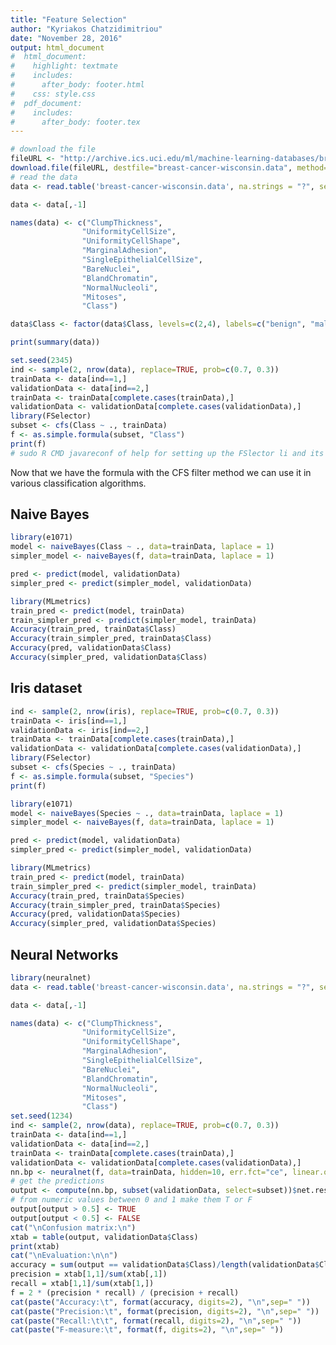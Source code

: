 ```yaml
---
title: "Feature Selection"
author: "Kyriakos Chatzidimitriou"
date: "November 28, 2016"
output: html_document
#  html_document:
#    highlight: textmate
#    includes:
#      after_body: footer.html
#    css: style.css
#  pdf_document:
#    includes:
#      after_body: footer.tex
---
```


```r
# download the file
fileURL <- "http://archive.ics.uci.edu/ml/machine-learning-databases/breast-cancer-wisconsin/breast-cancer-wisconsin.data"
download.file(fileURL, destfile="breast-cancer-wisconsin.data", method="curl")
# read the data
data <- read.table('breast-cancer-wisconsin.data', na.strings = "?", sep=",")

data <- data[,-1]

names(data) <- c("ClumpThickness", 
                "UniformityCellSize", 
                "UniformityCellShape", 
                "MarginalAdhesion",
                "SingleEpithelialCellSize",
                "BareNuclei",
                "BlandChromatin",
                "NormalNucleoli",
                "Mitoses",
                "Class")

data$Class <- factor(data$Class, levels=c(2,4), labels=c("benign", "malignant"))

print(summary(data))

set.seed(2345)
ind <- sample(2, nrow(data), replace=TRUE, prob=c(0.7, 0.3))
trainData <- data[ind==1,]
validationData <- data[ind==2,]
trainData <- trainData[complete.cases(trainData),]
validationData <- validationData[complete.cases(validationData),]
library(FSelector)
subset <- cfs(Class ~ ., trainData)
f <- as.simple.formula(subset, "Class")
print(f)
# sudo R CMD javareconf of help for setting up the FSlector li and its dependencies
```

Now that we have the formula with the CFS filter method we can use it in various classification algorithms.

## Naive Bayes
```r
library(e1071)
model <- naiveBayes(Class ~ ., data=trainData, laplace = 1)
simpler_model <- naiveBayes(f, data=trainData, laplace = 1)

pred <- predict(model, validationData)
simpler_pred <- predict(simpler_model, validationData)

library(MLmetrics)
train_pred <- predict(model, trainData)
train_simpler_pred <- predict(simpler_model, trainData)
Accuracy(train_pred, trainData$Class)
Accuracy(train_simpler_pred, trainData$Class)
Accuracy(pred, validationData$Class)
Accuracy(simpler_pred, validationData$Class)
```
## Iris dataset

```r
ind <- sample(2, nrow(iris), replace=TRUE, prob=c(0.7, 0.3))
trainData <- iris[ind==1,]
validationData <- iris[ind==2,]
trainData <- trainData[complete.cases(trainData),]
validationData <- validationData[complete.cases(validationData),]
library(FSelector)
subset <- cfs(Species ~ ., trainData)
f <- as.simple.formula(subset, "Species")
print(f)
```

```r
library(e1071)
model <- naiveBayes(Species ~ ., data=trainData, laplace = 1)
simpler_model <- naiveBayes(f, data=trainData, laplace = 1)

pred <- predict(model, validationData)
simpler_pred <- predict(simpler_model, validationData)

library(MLmetrics)
train_pred <- predict(model, trainData)
train_simpler_pred <- predict(simpler_model, trainData)
Accuracy(train_pred, trainData$Species)
Accuracy(train_simpler_pred, trainData$Species)
Accuracy(pred, validationData$Species)
Accuracy(simpler_pred, validationData$Species)

```

## Neural Networks
```r
library(neuralnet)
data <- read.table('breast-cancer-wisconsin.data', na.strings = "?", sep=",")

data <- data[,-1]

names(data) <- c("ClumpThickness", 
                "UniformityCellSize", 
                "UniformityCellShape", 
                "MarginalAdhesion",
                "SingleEpithelialCellSize",
                "BareNuclei",
                "BlandChromatin",
                "NormalNucleoli",
                "Mitoses",
                "Class")
set.seed(1234)
ind <- sample(2, nrow(data), replace=TRUE, prob=c(0.7, 0.3))
trainData <- data[ind==1,]
validationData <- data[ind==2,]
trainData <- trainData[complete.cases(trainData),]
validationData <- validationData[complete.cases(validationData),]
nn.bp <- neuralnet(f, data=trainData, hidden=10, err.fct="ce", linear.output=FALSE, learningrate=0.01)
# get the predictions
output <- compute(nn.bp, subset(validationData, select=subset))$net.result
# from numeric values between 0 and 1 make them T or F
output[output > 0.5] <- TRUE
output[output < 0.5] <- FALSE
cat("\nConfusion matrix:\n")    
xtab = table(output, validationData$Class)
print(xtab)
cat("\nEvaluation:\n\n")
accuracy = sum(output == validationData$Class)/length(validationData$Class)
precision = xtab[1,1]/sum(xtab[,1])
recall = xtab[1,1]/sum(xtab[1,])
f = 2 * (precision * recall) / (precision + recall)
cat(paste("Accuracy:\t", format(accuracy, digits=2), "\n",sep=" "))
cat(paste("Precision:\t", format(precision, digits=2), "\n",sep=" "))
cat(paste("Recall:\t\t", format(recall, digits=2), "\n",sep=" "))
cat(paste("F-measure:\t", format(f, digits=2), "\n",sep=" "))
```